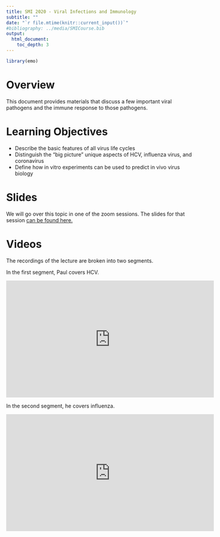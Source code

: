 ```yaml
---
title: SMI 2020 - Viral Infections and Immunology
subtitle: ""
date: "`r file.mtime(knitr::current_input())`"
#bibliography: ../media/SMICourse.bib
output: 
  html_document:
    toc_depth: 3
---
```


```r
library(emo)
```


# Overview
This document provides materials that discuss a few important viral pathogens and the immune response to those pathogens.

# Learning Objectives
* Describe the basic features of all virus life cycles
* Distinguish the “big picture” unique aspects of HCV, influenza virus, and coronavirus
* Define how in vitro experiments can be used to predict in vivo virus biology

# Slides
We will go over this topic in one of the zoom sessions. The slides for that session [can be found here.](./slides/Viral_Infections_and_Immunology_Slides.pdf)


# Videos
The recordings of the lecture are broken into two segments. 

In the first segment, Paul covers HCV.

<p>
<iframe width="560" height="315" src="https://www.youtube.com/embed/5pqHBtwcpKM" frameborder="0" allow="accelerometer; autoplay; encrypted-media; gyroscope; picture-in-picture" allowfullscreen></iframe>
</p>


In the second segment, he covers influenza.

<p>
<iframe width="560" height="315" src="https://www.youtube.com/embed/C3o8wQeXLJg" frameborder="0" allow="accelerometer; autoplay; encrypted-media; gyroscope; picture-in-picture" allowfullscreen></iframe>
</p>




